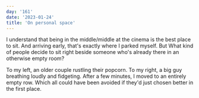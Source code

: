 ```yaml
---
day: '161'
date: '2023-01-24'
title: 'On personal space'
---
```


I understand that being in the middle/middle at the cinema is the best place to sit. And arriving early, that's exactly where I parked myself. But What kind of people decide to sit right beside someone who's already there in an otherwise empty room?

To my left, an older couple rustling their popcorn. To my right, a big guy breathing loudly and fidgeting. After a few minutes, I moved to an entirely empty row. Which all could have been avoided if they'd just chosen better in the first place.
